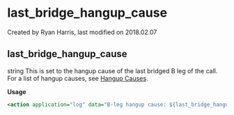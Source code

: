 
# last_bridge_hangup_cause 

 Created by  Ryan Harris, last modified on 2018.02.07

## last_bridge_hangup_cause

string This is set to the hangup cause of the last bridged B leg of the call. For a list of hangup causes, see [Hangup Causes](../FreeSWITCH-Explained/Troubleshooting-Debugging/Hangup-Cause-Code-Table.mdx#about).

**Usage**

```xml
<action application="log" data="B-leg hangup cause: ${last_bridge_hangup_cause}"/>
```


